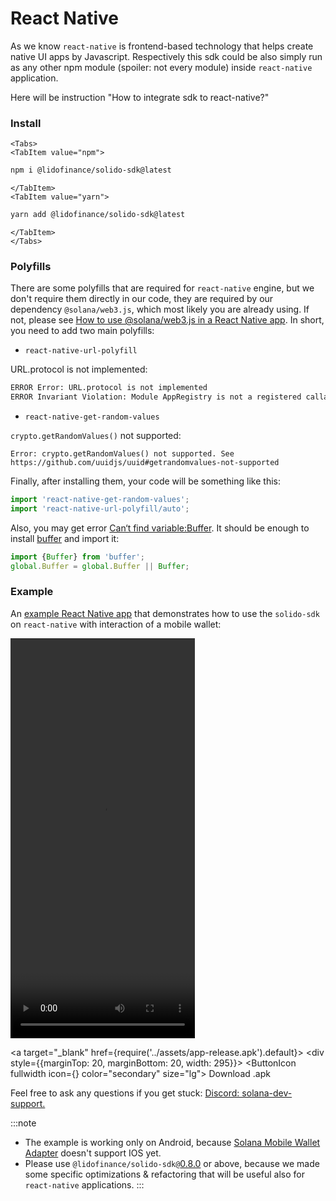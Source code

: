 # React Native


As we know `react-native` is frontend-based technology that helps create
native UI apps by Javascript. Respectively this sdk could be also simply run as any
other npm module (spoiler: not every module) inside `react-native` application.

Here will be instruction "How to integrate sdk to react-native?"

### Install

```mdx-code-block
<Tabs>
<TabItem value="npm">
```

```bash
npm i @lidofinance/solido-sdk@latest
```

```mdx-code-block
</TabItem>
<TabItem value="yarn">
```

```bash
yarn add @lidofinance/solido-sdk@latest
```

```mdx-code-block
</TabItem>
</Tabs>
```

### Polyfills

There are some polyfills that are required for `react-native` engine, but we don't require them
directly in our code, they are required by our dependency `@solana/web3.js`, which most likely
you are already using. If not, please see [How to use @solana/web3.js in a React Native app](https://solanacookbook.com/integrations/react-native.html).
In short, you need to add two main polyfills:

- `react-native-url-polyfill`

URL.protocol is not implemented:
```bash
ERROR Error: URL.protocol is not implemented
ERROR Invariant Violation: Module AppRegistry is not a registered callable module
```

- `react-native-get-random-values`

`crypto.getRandomValues()` not supported:
```
Error: crypto.getRandomValues() not supported. See https://github.com/uuidjs/uuid#getrandomvalues-not-supported
```

Finally, after installing them, your code will be something like this:
```js
import 'react-native-get-random-values';
import 'react-native-url-polyfill/auto';
```


Also, you may get error [Can‘t find variable:Buffer](https://github.com/facebook/react-native/issues/14796).
It should be enough to install [buffer](https://www.npmjs.com/package/buffer) and import it:

```js
import {Buffer} from 'buffer';
global.Buffer = global.Buffer || Buffer;
```

### Example

An [example React Native app](https://github.com/lidofinance/solido-sdk/tree/react-native/examples/react-native) that
demonstrates how to use the `solido-sdk` on `react-native` with interaction of a mobile wallet:

<video width="295" height="640" controls>
    <source src={require('../assets/example-demo.mp4').default} type="video/mp4" />
</video>


<a target="\_blank"  href={require('../assets/app-release.apk').default}>
    <ThemeProvider theme={themeLight}>
        <div style={{marginTop: 20, marginBottom: 20, width: 295}}>
            <ButtonIcon fullwidth icon={<DownloadIcon />} color="secondary" size="lg">
                Download .apk
            </ButtonIcon>
        </div>
    </ThemeProvider>
</a>

Feel free to ask any questions if you get stuck: [Discord: solana-dev-support.](https://discord.com/channels/761182643269795850/1008674036508790784)

:::note
- The example is working only on Android, because [Solana Mobile Wallet Adapter](https://github.com/solana-mobile/mobile-wallet-adapter) doesn't support IOS yet.
- Please use `@lidofinance/solido-sdk@`[0.8.0](https://github.com/lidofinance/solido-sdk/releases/tag/core%400.8.0) or above, because we made some specific optimizations & refactoring
that will be useful also for `react-native` applications.
:::
